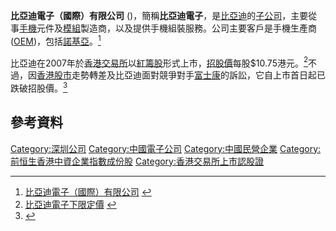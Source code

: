 {{Infobox_Company |
  company_name   = 比亞迪電子（國際）有限公司 |
  company_logo   = <!-- 注释出：[[File:Byd.gif|File:Byd.gif]] --> |
  company_type   = [[民營企業|民營企業]] ([[紅籌股|紅籌股]])|
  company_slogan = |
  foundation     = 2007年|
  location       = [[中國|中國]][[廣東|廣東]][[深圳|深圳]]|
  chairman       = [[王傳福|王傳福]]|
  industry       = [[手機|手機]]元件及[[模組|模組]]|
  products       = |
  revenue        = |
  net_income     = |
  parent         = [[比亞迪股份|比亞迪股份]]|
  homepage       = [http://www.byd-electronic.com/ 比亞迪電子(國際)有限公司]|
}}

'''比亞迪電子（國際）有限公司''' ({{hkex|285}})，簡稱'''比亞迪電子'''，是[[比亞迪|比亞迪]]的[[子公司|子公司]]，主要從事[[手機|手機]]元件及[[模組|模組]]製造商，以及提供手機組裝服務。公司主要客戶是手機生產商([[OEM|OEM]])，包括[[諾基亞|諾基亞]]。<ref>[http://www.sanfull.com/pdf/2007_IPO/0285.pdf 比亞迪電子（國際）有限公司] {{webarchive|url=https://web.archive.org/web/20101228170241/http://www.sanfull.com/pdf/2007_IPO/0285.pdf |date=2010-12-28 }}</ref>

比亞迪在2007年於[[香港交易所|香港交易所]]以[[紅籌股|紅籌股]]形式上市，[[IPO|招股價]]每股$10.75港元。<ref>[http://www.mpinews.com/htm/INews/20071213/ea41246a.htm 比亞迪電子下限定價] {{webarchive|url=https://web.archive.org/web/20080423235436/http://www.mpinews.com/htm/INews/20071213/ea41246a.htm |date=2008-04-23 }}</ref>不過，因[[香港股市|香港股市]]走勢轉差及比亞迪面對競爭對手[[富士康|富士康]]的訴訟，它自上市首日起已跌破招股價。<ref>{{Cite web |url=http://hk.jrj.com.cn/2007/12/210000535168.shtml |title=比亚迪电子开盘价跌破发行价 |access-date=2008-05-16 |archive-date=2019-06-09 |archive-url=https://web.archive.org/web/20190609200841/http://hk.jrj.com.cn/2007/12/210000535168.shtml |dead-url=no }}</ref>

==參考資料==
{{reflist}}
{{中國電子科技}}
[[Category:深圳公司|Category:深圳公司]]
[[Category:中國電子公司|Category:中國電子公司]]
[[Category:中國民營企業|Category:中國民營企業]]
[[Category:前恒生香港中資企業指數成份股|Category:前恒生香港中資企業指數成份股]]
[[Category:香港交易所上市認股證|Category:香港交易所上市認股證]]